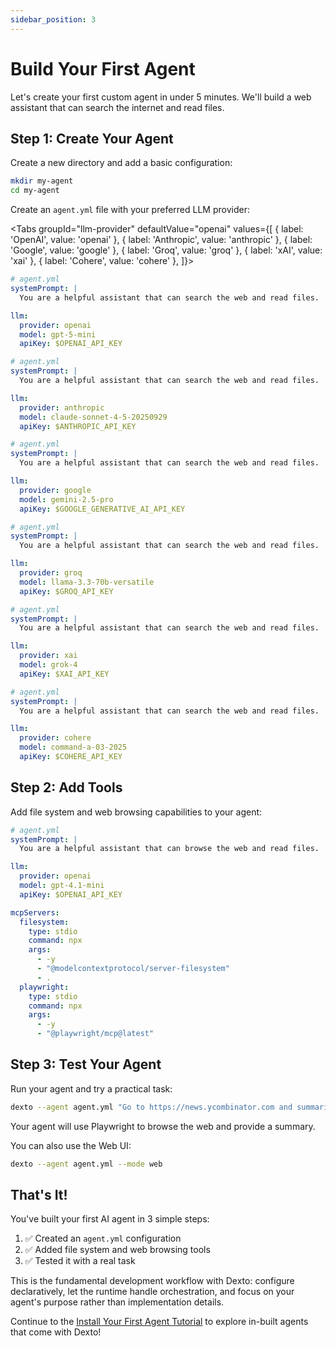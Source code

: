 ```yaml
---
sidebar_position: 3
---
```


# Build Your First Agent


Let's create your first custom agent in under 5 minutes. We'll build a web assistant that can search the internet and read files.

## Step 1: Create Your Agent

Create a new directory and add a basic configuration:

```bash
mkdir my-agent
cd my-agent
```

Create an `agent.yml` file with your preferred LLM provider:

<Tabs groupId="llm-provider" defaultValue="openai" values={[
  { label: 'OpenAI', value: 'openai' },
  { label: 'Anthropic', value: 'anthropic' },
  { label: 'Google', value: 'google' },
  { label: 'Groq', value: 'groq' },
  { label: 'xAI', value: 'xai' },
  { label: 'Cohere', value: 'cohere' },
]}> 
  <TabItem value="openai">

```yaml
# agent.yml
systemPrompt: |
  You are a helpful assistant that can search the web and read files.

llm:
  provider: openai
  model: gpt-5-mini
  apiKey: $OPENAI_API_KEY
```

  </TabItem>
  <TabItem value="anthropic">

```yaml
# agent.yml
systemPrompt: |
  You are a helpful assistant that can search the web and read files.

llm:
  provider: anthropic
  model: claude-sonnet-4-5-20250929
  apiKey: $ANTHROPIC_API_KEY
```

  </TabItem>
  <TabItem value="google">

```yaml
# agent.yml
systemPrompt: |
  You are a helpful assistant that can search the web and read files.

llm:
  provider: google
  model: gemini-2.5-pro
  apiKey: $GOOGLE_GENERATIVE_AI_API_KEY
```

  </TabItem>
  <TabItem value="groq">

```yaml
# agent.yml
systemPrompt: |
  You are a helpful assistant that can search the web and read files.

llm:
  provider: groq
  model: llama-3.3-70b-versatile
  apiKey: $GROQ_API_KEY
```

  </TabItem>
  <TabItem value="xai">

```yaml
# agent.yml
systemPrompt: |
  You are a helpful assistant that can search the web and read files.

llm:
  provider: xai
  model: grok-4
  apiKey: $XAI_API_KEY
```

  </TabItem>
  <TabItem value="cohere">

```yaml
# agent.yml
systemPrompt: |
  You are a helpful assistant that can search the web and read files.

llm:
  provider: cohere
  model: command-a-03-2025
  apiKey: $COHERE_API_KEY
```

  </TabItem>
</Tabs>

## Step 2: Add Tools

Add file system and web browsing capabilities to your agent:

```yaml
# agent.yml
systemPrompt: |
  You are a helpful assistant that can browse the web and read files.

llm:
  provider: openai
  model: gpt-4.1-mini
  apiKey: $OPENAI_API_KEY

mcpServers:
  filesystem:
    type: stdio
    command: npx
    args:
      - -y
      - "@modelcontextprotocol/server-filesystem"
      - .
  playwright:
    type: stdio
    command: npx
    args:
      - -y
      - "@playwright/mcp@latest"
```

## Step 3: Test Your Agent

Run your agent and try a practical task:

```bash
dexto --agent agent.yml "Go to https://news.ycombinator.com and summarize the top 3 stories"
```

Your agent will use Playwright to browse the web and provide a summary.

You can also use the Web UI:

```bash
dexto --agent agent.yml --mode web
```


## That's It!

You've built your first AI agent in 3 simple steps:

1. ✅ Created an `agent.yml` configuration
2. ✅ Added file system and web browsing tools  
3. ✅ Tested it with a real task

This is the fundamental development workflow with Dexto: configure declaratively, let the runtime handle orchestration, and focus on your agent's purpose rather than implementation details.

Continue to the [Install Your First Agent Tutorial](./install-first-agent-tutorial.mdx) to explore in-built agents that come with Dexto!
